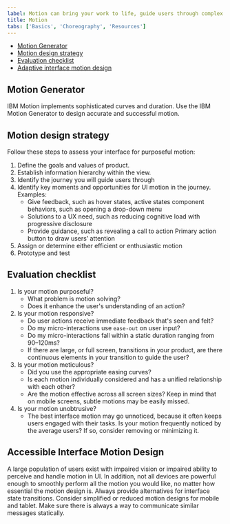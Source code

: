 ```yaml
---
label: Motion can bring your work to life, guide users through complex experiences, and help move forward—from here to there, now to next, start to finish—and make progress.
title: Motion
tabs: ['Basics', 'Choreography', 'Resources']
---
```


<AnchorLinks>

- [Motion Generator](#motion-generator)
- [Motion design strategy](#motion-design-strategy)
- [Evaluation checklist](#evaluation-checklist)
- [Adaptive interface motion design](#adaptive-interface-motion-design)

</AnchorLinks>

## Motion Generator

IBM Motion implements sophisticated curves and duration. Use the IBM Motion Generator to design accurate and successful motion.

<Row className="tile--group">
<Column md="4" lg="4" bleedSm>
  <ClickableTile
    title="Motion Generator"
    href="https://ibm.github.io/motion/"
    type="resource"
  />
</Column>
</Row>

## Motion design strategy

Follow these steps to assess your interface for purposeful motion:

1. Define the goals and values of product.
2. Establish information hierarchy within the view.
3. Identify the journey you will guide users through
4. Identify key moments and opportunities for UI motion in the journey. Examples:
   - Give feedback, such as hover states, active states component behaviors, such as opening a drop-down menu
   - Solutions to a UX need, such as reducing cognitive load with progressive disclosure
   - Provide guidance, such as revealing a call to action Primary action button to draw users’ attention
5. Assign or determine either efficient or enthusiastic motion
6. Prototype and test

## Evaluation checklist

1. Is your motion purposeful?
   - What problem is motion solving?
   - Does it enhance the user's understanding of an action?
2. Is your motion responsive?
   - Do user actions receive immediate feedback that's seen and felt?
   - Do my micro-interactions use `ease-out` on user input?
   - Do my micro-interactions fall within a static duration ranging from 90–120ms?
   - If there are large, or full screen, transitions in your product, are there continuous elements in your transition to guide the user?
3. Is your motion meticulous?
   - Did you use the appropriate easing curves?
   - Is each motion individually considered and has a unified relationship with each other?
   - Are the motion effective across all screen sizes? Keep in mind that on mobile screens, subtle motions may be easily missed.
4. Is your motion unobtrusive?
   - The best interface motion may go unnoticed, because it often keeps users engaged with their tasks. Is your motion frequently noticed by the average users? If so, consider removing or minimizing it.

## Accessible Interface Motion Design

A large population of users exist with impaired vision or impaired ability to perceive and handle motion in UI. In addition, not all devices are powerful enough to smoothly perform all the motion you would like, no matter how essential the motion design is. Always provide alternatives for interface state transitions. Consider simplified or reduced motion designs for mobile and tablet. Make sure there is always a way to communicate similar messages statically.
